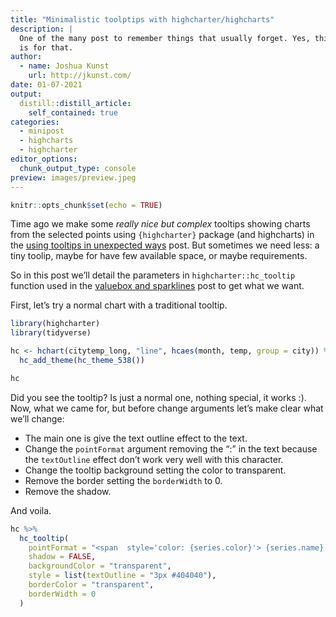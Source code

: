 ```yaml
---
title: "Minimalistic toolptips with highcharter/highcharts"
description: |
  One of the many post to remember things that usually forget. Yes, this blog
  is for that.
author:
  - name: Joshua Kunst
    url: http://jkunst.com/
date: 01-07-2021
output:
  distill::distill_article:
    self_contained: true
categories: 
  - minipost
  - highcharts
  - highcharter      
editor_options: 
  chunk_output_type: console
preview: images/preview.jpeg
---
```



```r
knitr::opts_chunk$set(echo = TRUE)
```

Time ago we make some _really nice but complex_ tooltips showing charts from
the selected points using `{highcharter}` package (and highcharts)
in the [using tooltips in unexpected ways](../2019-02-04-using-tooltips-in-unexpected-ways/) 
post. But sometimes we need less: a tiny toolip, maybe for have few available space,
or maybe requirements.

So in this post we'll detail the parameters in `highcharter::hc_tooltip` function
used in the [valuebox and sparklines](../2020-06-26-valuebox-and-sparklines) post 
to get what we want.

First, let's try a normal chart with a traditional tooltip.

```r
library(highcharter)
library(tidyverse)

hc <- hchart(citytemp_long, "line", hcaes(month, temp, group = city)) %>% 
  hc_add_theme(hc_theme_538()) 

hc
```

Did you see the tooltip? Is just a normal one, nothing special, it works :). Now, 
what we came for, but before change arguments let's make clear what we'll change:

- The main one is give the text outline effect to the text.
- Change the `pointFormat` argument removing the ":" in the text because
the `textOutline` effect don't work very well with this character.
- Change the tooltip background setting the color to transparent.
- Remove the border setting the `borderWidth` to 0.
- Remove the shadow.

And voila.

```r
hc %>% 
  hc_tooltip(
    pointFormat = "<span  style='color: {series.color}'> {series.name} <b>{point.y}</b><br/></span>",
    shadow = FALSE,
    backgroundColor = "transparent",
    style = list(textOutline = "3px #404040"),
    borderColor = "transparent",
    borderWidth = 0
  )
```



